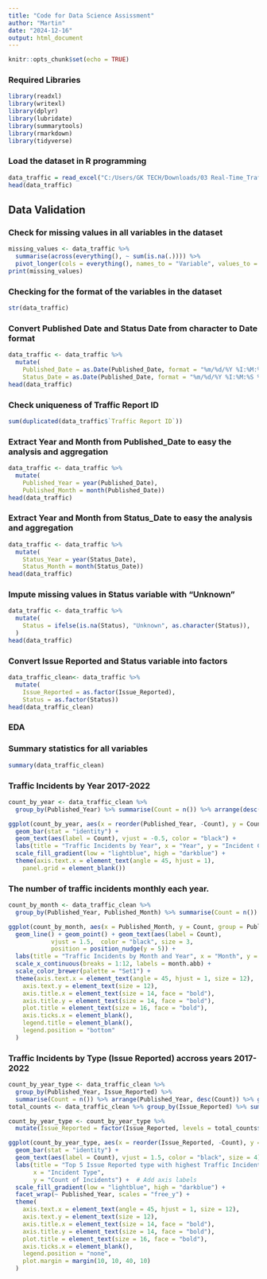 ---
title: "Code for Data Science Assissment"
author: "Martin"
date: "2024-12-16"
output: html_document
---

```{r setup, include=FALSE}
knitr::opts_chunk$set(echo = TRUE)
```

### Required Libraries
```{r}
library(readxl)
library(writexl)
library(dplyr)       
library(lubridate)   
library(summarytools)
library(rmarkdown)
library(tidyverse)
```

### Load the dataset in R programming
```{r}
data_traffic = read_excel("C:/Users/GK TECH/Downloads/03 Real-Time_Traffic_Incident_Reports.xlsx")
head(data_traffic)
```


## Data Validation 

### Check for missing values in all variables in the dataset
```{r}
missing_values <- data_traffic %>%
  summarise(across(everything(), ~ sum(is.na(.)))) %>%
  pivot_longer(cols = everything(), names_to = "Variable", values_to = "Missing_Count")
print(missing_values)

```

### Checking for the format of the variables in the dataset
```{r}
str(data_traffic)
```

### Convert Published Date and Status Date from character to Date format
```{r}
data_traffic <- data_traffic %>%
  mutate(
    Published_Date = as.Date(Published_Date, format = "%m/%d/%Y %I:%M:%S %p %z"),
    Status_Date = as.Date(Published_Date, format = "%m/%d/%Y %I:%M:%S %p %z"))
head(data_traffic)
```

### Check uniqueness of Traffic Report ID

```{r}
sum(duplicated(data_traffic$`Traffic Report ID`))

```


### Extract Year and Month from Published_Date to easy the analysis and aggregation
```{r}
data_traffic <- data_traffic %>%
  mutate(
    Published_Year = year(Published_Date),
    Published_Month = month(Published_Date))
head(data_traffic)
```


### Extract Year and Month from Status_Date to easy the analysis and aggregation
```{r}
data_traffic <- data_traffic %>%
  mutate(
    Status_Year = year(Status_Date),
    Status_Month = month(Status_Date))
head(data_traffic)
```

### Impute missing values in Status variable with "Unknown"
```{r}
data_traffic <- data_traffic %>%
  mutate(
    Status = ifelse(is.na(Status), "Unknown", as.character(Status)),
  )
head(data_traffic)
```

### Convert Issue Reported and Status variable into factors
```{r}
data_traffic_clean<- data_traffic %>%
  mutate(
    Issue_Reported = as.factor(Issue_Reported),
    Status = as.factor(Status))
head(data_traffic_clean)
```

### EDA
### Summary statistics for all variables 

```{r}
summary(data_traffic_clean)
```

### Traffic Incidents by Year 2017-2022

```{r}
count_by_year <- data_traffic_clean %>%
  group_by(Published_Year) %>% summarise(Count = n()) %>% arrange(desc(Count))  

ggplot(count_by_year, aes(x = reorder(Published_Year, -Count), y = Count, fill = Count)) +
  geom_bar(stat = "identity") + 
  geom_text(aes(label = Count), vjust = -0.5, color = "black") +
  labs(title = "Traffic Incidents by Year", x = "Year", y = "Incident Count") +
  scale_fill_gradient(low = "lightblue", high = "darkblue") + 
  theme(axis.text.x = element_text(angle = 45, hjust = 1),
    panel.grid = element_blank())

```


### The number of traffic incidents monthly each year. 

```{r}
count_by_month <- data_traffic_clean %>%
  group_by(Published_Year, Published_Month) %>% summarise(Count = n()) %>% arrange(Published_Year, Published_Month)

ggplot(count_by_month, aes(x = Published_Month, y = Count, group = Published_Year, color = factor(Published_Year))) +
  geom_line() + geom_point() + geom_text(aes(label = Count), 
            vjust = 1.5,  color = "black", size = 3, 
            position = position_nudge(y = 5)) +  
  labs(title = "Traffic Incidents by Month and Year", x = "Month", y = "Incident Count") +  
  scale_x_continuous(breaks = 1:12, labels = month.abb) + 
  scale_color_brewer(palette = "Set1") +  
  theme(axis.text.x = element_text(angle = 45, hjust = 1, size = 12),
    axis.text.y = element_text(size = 12),  
    axis.title.x = element_text(size = 14, face = "bold"),
    axis.title.y = element_text(size = 14, face = "bold"),  
    plot.title = element_text(size = 16, face = "bold"),
    axis.ticks.x = element_blank(), 
    legend.title = element_blank(),  
    legend.position = "bottom" 
  )

```



### Traffic Incidents by Type (Issue Reported) accross years 2017-2022

```{r}
count_by_year_type <- data_traffic_clean %>%
  group_by(Published_Year, Issue_Reported) %>%
  summarise(Count = n()) %>% arrange(Published_Year, desc(Count)) %>% group_by(Published_Year) %>% slice_head(n = 5) 
total_counts <- data_traffic_clean %>% group_by(Issue_Reported) %>% summarise(Total_Count = n()) %>% arrange(desc(Total_Count))

count_by_year_type <- count_by_year_type %>%
  mutate(Issue_Reported = factor(Issue_Reported, levels = total_counts$Issue_Reported))

ggplot(count_by_year_type, aes(x = reorder(Issue_Reported, -Count), y = Count, fill = Count)) +
  geom_bar(stat = "identity") +
  geom_text(aes(label = Count), vjust = 1.5, color = "black", size = 4) + 
  labs(title = "Top 5 Issue Reported type with highest Traffic Incidents by  in Each Year", 
       x = "Incident Type", 
       y = "Count of Incidents") +  # Add axis labels
  scale_fill_gradient(low = "lightblue", high = "darkblue") +   
  facet_wrap(~ Published_Year, scales = "free_y") +  
  theme(
    axis.text.x = element_text(angle = 45, hjust = 1, size = 12),  
    axis.text.y = element_text(size = 12),
    axis.title.x = element_text(size = 14, face = "bold"),  
    axis.title.y = element_text(size = 14, face = "bold"),  
    plot.title = element_text(size = 16, face = "bold"),  
    axis.ticks.x = element_blank(),  
    legend.position = "none", 
    plot.margin = margin(10, 10, 40, 10)  
  )

```





